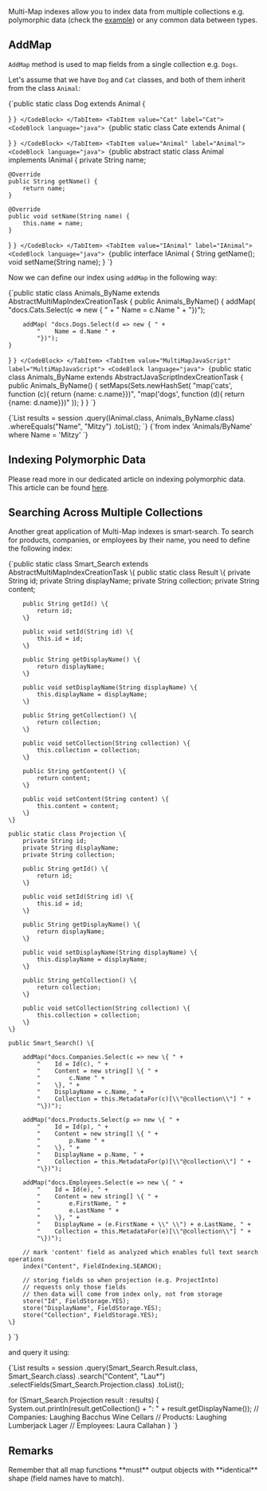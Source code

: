 
Multi-Map indexes allow you to index data from multiple collections e.g. polymorphic data (check the [example](../indexes/indexing-polymorphic-data.mdx)) or any common data between types.

## AddMap

`AddMap` method is used to map fields from a single collection e.g. `Dogs`.

Let's assume that we have `Dog` and `Cat` classes, and both of them inherit from the class `Animal`:

<Tabs groupId='languageSyntax'>
<TabItem value="Dog" label="Dog">
<CodeBlock language="java">
{`public static class Dog extends Animal {

}
`}
</CodeBlock>
</TabItem>
<TabItem value="Cat" label="Cat">
<CodeBlock language="java">
{`public static class Cate extends Animal {

}
`}
</CodeBlock>
</TabItem>
<TabItem value="Animal" label="Animal">
<CodeBlock language="java">
{`public abstract static class Animal implements IAnimal {
    private String name;

    @Override
    public String getName() {
        return name;
    }

    @Override
    public void setName(String name) {
        this.name = name;
    }
}
`}
</CodeBlock>
</TabItem>
<TabItem value="IAnimal" label="IAnimal">
<CodeBlock language="java">
{`public interface IAnimal {
    String getName();
    void setName(String name);
}
`}
</CodeBlock>
</TabItem>
</Tabs>

Now we can define our index using `addMap` in the following way:

<Tabs groupId='languageSyntax'>
<TabItem value="AddMap" label="AddMap">
<CodeBlock language="java">
{`public static class Animals_ByName extends AbstractMultiMapIndexCreationTask {
    public Animals_ByName() {
        addMap( "docs.Cats.Select(c => new { " +
            "    Name = c.Name " +
            "})");

        addMap( "docs.Dogs.Select(d => new { " +
            "    Name = d.Name " +
            "})");
    }
}
`}
</CodeBlock>
</TabItem>
<TabItem value="MultiMapJavaScript" label="MultiMapJavaScript">
<CodeBlock language="java">
{`public static class Animals_ByName extends AbstractJavaScriptIndexCreationTask {
    public Animals_ByName() {
        setMaps(Sets.newHashSet(
            "map('cats', function (c){ return {name: c.name}})",
            "map('dogs', function (d){ return {name: d.name}})"
        ));
    }
}
`}
</CodeBlock>
</TabItem>
</Tabs>

<Tabs groupId='languageSyntax'>
<TabItem value="Query" label="Query">
<CodeBlock language="java">
{`List<IAnimal> results = session
    .query(IAnimal.class, Animals_ByName.class)
    .whereEquals("Name", "Mitzy")
    .toList();
`}
</CodeBlock>
</TabItem>
<TabItem value="RQL" label="RQL">
<CodeBlock language="sql">
{`from index 'Animals/ByName'
where Name = 'Mitzy'
`}
</CodeBlock>
</TabItem>
</Tabs>

## Indexing Polymorphic Data

Please read more in our dedicated article on indexing polymorphic data. This article can be found [here](../indexes/indexing-polymorphic-data.mdx).

## Searching Across Multiple Collections

Another great application of Multi-Map indexes is smart-search. To search for products, companies, or employees by their name, you need to define the following index:

<TabItem value="multi_map_1_0" label="multi_map_1_0">
<CodeBlock language="java">
{`public static class Smart_Search extends AbstractMultiMapIndexCreationTask \{
    public static class Result \{
        private String id;
        private String displayName;
        private String collection;
        private String content;

        public String getId() \{
            return id;
        \}

        public void setId(String id) \{
            this.id = id;
        \}

        public String getDisplayName() \{
            return displayName;
        \}

        public void setDisplayName(String displayName) \{
            this.displayName = displayName;
        \}

        public String getCollection() \{
            return collection;
        \}

        public void setCollection(String collection) \{
            this.collection = collection;
        \}

        public String getContent() \{
            return content;
        \}

        public void setContent(String content) \{
            this.content = content;
        \}
    \}

    public static class Projection \{
        private String id;
        private String displayName;
        private String collection;

        public String getId() \{
            return id;
        \}

        public void setId(String id) \{
            this.id = id;
        \}

        public String getDisplayName() \{
            return displayName;
        \}

        public void setDisplayName(String displayName) \{
            this.displayName = displayName;
        \}

        public String getCollection() \{
            return collection;
        \}

        public void setCollection(String collection) \{
            this.collection = collection;
        \}
    \}

    public Smart_Search() \{

        addMap("docs.Companies.Select(c => new \{ " +
            "    Id = Id(c), " +
            "    Content = new string[] \{ " +
            "        c.Name " +
            "    \}, " +
            "    DisplayName = c.Name, " +
            "    Collection = this.MetadataFor(c)[\\"@collection\\"] " +
            "\})");

        addMap("docs.Products.Select(p => new \{ " +
            "    Id = Id(p), " +
            "    Content = new string[] \{ " +
            "        p.Name " +
            "    \}, " +
            "    DisplayName = p.Name, " +
            "    Collection = this.MetadataFor(p)[\\"@collection\\"] " +
            "\})");

        addMap("docs.Employees.Select(e => new \{ " +
            "    Id = Id(e), " +
            "    Content = new string[] \{ " +
            "        e.FirstName, " +
            "        e.LastName " +
            "    \}, " +
            "    DisplayName = (e.FirstName + \\" \\") + e.LastName, " +
            "    Collection = this.MetadataFor(e)[\\"@collection\\"] " +
            "\})");

        // mark 'content' field as analyzed which enables full text search operations
        index("Content", FieldIndexing.SEARCH);

        // storing fields so when projection (e.g. ProjectInto)
        // requests only those fields
        // then data will come from index only, not from storage
        store("Id", FieldStorage.YES);
        store("DisplayName", FieldStorage.YES);
        store("Collection", FieldStorage.YES);
    \}
\}
`}
</CodeBlock>
</TabItem>

and query it using:

<TabItem value="multi_map_1_1" label="multi_map_1_1">
<CodeBlock language="java">
{`List<Smart_Search.Projection> results = session
    .query(Smart_Search.Result.class, Smart_Search.class)
    .search("Content", "Lau*")
    .selectFields(Smart_Search.Projection.class)
    .toList();

for (Smart_Search.Projection result : results) \{
    System.out.println(result.getCollection() + ": " + result.getDisplayName());
    // Companies: Laughing Bacchus Wine Cellars
    // Products: Laughing Lumberjack Lager
    // Employees: Laura Callahan
\}
`}
</CodeBlock>
</TabItem>

## Remarks

<Admonition type="info" title="">
Remember that all map functions **must** output objects with **identical** shape (field names have to match).
</Admonition>


